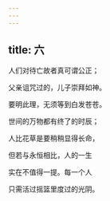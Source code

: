 ```yaml
---
---
---
```

title: 六
---




人们对待亡故者真可谓公正；

父亲诅咒过的，儿子崇拜如神。

要明此理，无须等到白发苍苍。

世间的万物都有终了的时辰；

人比花草是要稍稍显得长命，

但若与永恒相比，人的一生

实在不值得一提。每一个人

只需活过摇篮里度过的光阴。